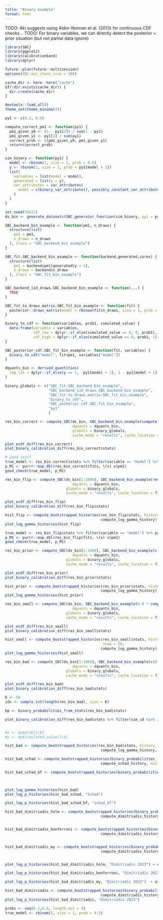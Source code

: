 ```yaml
---
title: "Binary example"
format: html
---
```


TODO: Aki suggests using Aldor-Noiman et al. (2013) for continuous CDF checks...
TODO: For binary variables, we can directly detect the posterior = prior situation (but not partial data ignore)

```r
library(SBC)
library(ggplot2)
library(calibrationband)
library(dplyr)

future::plan(future::multisession)
options(SBC.min_chunk_size = 100)

cache_dir <- here::here("cache")
if(!dir.exists(cache_dir)) {
  dir.create(cache_dir)
}

devtools::load_all()
theme_set(theme_minimal())
```

```r
py1 <- c(0.2, 0.9)

compute_correct_pm1 <- function(py1) {
  pm1_given_y0 <- (1 - py1[2]) / sum(1 - py1)
  pm1_given_y1 <- py1[2] / sum(py1)
  correct_prob <- c(pm1_given_y0, pm1_given_y1)
  return(correct_prob)  
}

sim_binary <- function(py1) {
  model <- rbinom(1, size = 1, prob = 0.5)
  y <- rbinom(1, size = 1, prob = py1[model + 1])
  list(
    variables = list(model = model),
    generated = list(y = y),
    var_attributes = var_attributes(
      model = c(binary_var_attribute(), possibly_constant_var_attribute())
    )
  )
}

set.seed(55621)
ds_bin <- generate_datasets(SBC_generator_function(sim_binary, py1 = py1), n_sims = 10000)
```


```r
SBC_backend_bin_example <- function(pm1, n_draws) {
  structure(list(
    pm1 = pm1,
    n_draws = n_draws
  ), class = "SBC_backend_bin_example")
}

SBC_fit.SBC_backend_bin_example <- function(backend,generated,cores) {
  structure(list(
    pm1 = backend$pm1[generated$y + 1],
    n_draws = backend$n_draws
  ), class = "SBC_fit_bin_example")
}

SBC_backend_iid_draws.SBC_backend_bin_example <- function(...) {
  TRUE
}

SBC_fit_to_draws_matrix.SBC_fit_bin_example <- function(fit) {
  posterior::draws_matrix(model = rbinom(fit$n_draws, size = 1, prob = fit$pm1))
}

binary_to_cdf <- function(variables, prob1, simulated_value) {
  data.frame(variable = variables,
             cdf_low = dplyr::if_else(simulated_value == 0, 0, prob1),
             cdf_high = dplyr::if_else(simulated_value == 0, prob1, 1))
}

SBC_posterior_cdf.SBC_fit_bin_example <- function(fit, variables) {
  binary_to_cdf("model", fit$pm1, variables["model"])
}

dquants_bin <- derived_quantities(
  log_lik = dplyr::if_else(y == 1,  py1[model + 1], 1 - py1[model + 1])
)

binary_globals <- c("SBC_fit.SBC_backend_bin_example", 
                    "SBC_backend_iid_draws.SBC_backend_bin_example",
                    "SBC_fit_to_draws_matrix.SBC_fit_bin_example",
                    "binary_to_cdf",
                    "SBC_posterior_cdf.SBC_fit_bin_example",
                    "py1"
                    )

res_bin_correct <- compute_SBC(ds_bin, SBC_backend_bin_example(compute_correct_pm1(py1), 100),
                               dquants = dquants_bin,
                               globals = binary_globals,
                               cache_mode = "results", cache_location = file.path(cache_dir, "binary_correct.rds"))
```

```r
plot_ecdf_diff(res_bin_correct)
plot_binary_calibration_diff(res_bin_correct$stats)
```

```r
# Good test?
true_model <- res_bin_correct$stats %>% filter(variable == "model") %>% pull(simulated_value)
p_M1 <- purrr::map_dbl(res_bin_correct$fits, \(x) x$pm1)
good_check(true_model, p_M1)
```


```r
res_bin_flip <- compute_SBC(ds_bin[1:1000], SBC_backend_bin_example(rev(compute_correct_pm1(py1)), 100),
                               dquants = dquants_bin,
                            globals = binary_globals,
                            cache_mode = "results", cache_location = file.path(cache_dir, "binary_flip.rds"))

plot_ecdf_diff(res_bin_flip)
plot_binary_calibration_diff(res_bin_flip$stats)
```


```r
hist_flip <- compute_bootstrapped_histories(res_bin_flip$stats, history_length = 50, n_histories = 100,
                                            compute_log_gamma_history)
plot_log_gamma_histories(hist_flip)
```


```r
true_model <- res_bin_flip$stats %>% filter(variable == "model") %>% pull(simulated_value)
p_M1 <- purrr::map_dbl(res_bin_flip$fits, \(x) x$pm1)
good_check(true_model, p_M1)
```


```r
res_bin_prior <- compute_SBC(ds_bin[1:1000], SBC_backend_bin_example(c(0.5,0.5), 100),
                               dquants = dquants_bin,
                            globals = binary_globals,
                            cache_mode = "results", cache_location = file.path(cache_dir, "binary_prior.rds"))

plot_ecdf_diff(res_bin_prior)
plot_binary_calibration_diff(res_bin_prior$stats)
```


```r
hist_prior <- compute_bootstrapped_histories(res_bin_prior$stats, history_length = 50, n_histories = 100,
                                            compute_log_gamma_history)
plot_log_gamma_histories(hist_prior)

```




```r
res_bin_small <- compute_SBC(ds_bin, SBC_backend_bin_example(0.9 * compute_correct_pm1(py1) + 0.1 * c(0.5,0.5), 100),
                               dquants = dquants_bin,
                            globals = binary_globals,
                            cache_mode = "results", cache_location = file.path(cache_dir, "binary_small.rds"))

plot_ecdf_diff(res_bin_small)
plot_binary_calibration_diff(res_bin_small$stats)
```

```r
hist_small <- compute_bootstrapped_histories(res_bin_small$stats, history_length = 5000, n_histories = 100,
                                             step = 50,
                                            compute_log_gamma_history)
plot_log_gamma_histories(hist_small)

```

```r
res_bin_bad <- compute_SBC(ds_bin[1:1000], SBC_backend_bin_example(c(0.3,0.5), 100),
                               dquants = dquants_bin,
                            globals = binary_globals,
                            cache_mode = "results", cache_location = file.path(cache_dir, "binary_bad.rds"))

plot_ecdf_diff(res_bin_bad)
plot_binary_calibration_diff(res_bin_bad$stats)
```

```r
K <- 50
idx <- sample.int(length(res_bin_bad), size = K)

bp <- binary_probabilities_from_stats(res_bin_bad$stats)

plot_binary_calibration_diff(res_bin_bad$stats %>% filter(sim_id %in% idx)) + ggtitle(calibration_p(bp$prob[idx], bp$simulated_value[idx]))


#x <- bp$prob[1:K]
#y <- bp$simulated_value[1:K]
```


```r
hist_bad <- compute_bootstrapped_histories(res_bin_bad$stats, history_length = 100, n_histories = 100,
                                            compute_log_gamma_history, min_sim_id = 5)

hist_bad_schad <- compute_bootstrapped_histories(binary_probabilities_from_stats(res_bin_bad$stats) , history_length = 100, n_histories = 100,
                                            compute_schad_history, min_sim_id = 5)

hist_bad_schad_bf <- compute_bootstrapped_histories(binary_probabilities_from_stats(res_bin_bad$stats) , history_length = 100, n_histories = 100,

                                                                                                compute_schad_bf_history, min_sim_id = 10)

plot_log_gamma_histories(hist_bad)
plot_log_p_histories(hist_bad_schad, "Schad")

plot_log_p_histories(hist_bad_schad_bf, "schad_bf")
```

```r
hist_bad_dimitriadis_holm <- compute_bootstrapped_histories(binary_probabilities_from_stats(res_bin_bad$stats) , history_length = 100, n_histories = 1000,
                                            compute_dimitriadis_history, min_sim_id = 10, adjust.method = "holm")


hist_bad_dimitriadis_bonferroni <- compute_bootstrapped_histories(binary_probabilities_from_stats(res_bin_bad$stats) , history_length = 100, n_histories = 1000,
                                            compute_dimitriadis_history, min_sim_id = 10, adjust.method = "bonferroni")


hist_bad_dimitriadis_my <- compute_bootstrapped_histories(binary_probabilities_from_stats(res_bin_bad$stats) , history_length = 100, n_histories = 1000,
                                            compute_dimitriadis_history, min_sim_id = 10, adjust.method = "my")


plot_log_p_histories(hist_bad_dimitriadis_holm, "Dimitriadis 2023") + expand_limits(y = log(c(1, 1e-14)))

plot_log_p_histories(hist_bad_dimitriadis_bonferroni, "Dimitriadis 2023")  + expand_limits(y = log(c(1, 1e-14)))

plot_log_p_histories(hist_bad_dimitriadis_my, "Dimitriadis 2023")  + expand_limits(y = log(c(1, 1e-14)))

```

```r
hist_bad_dimitriadis <- compute_bootstrapped_histories(binary_probabilities_from_stats(res_bin_bad$stats) , history_length = 100, n_histories = 100,
                                            compute_dimitriadis_history, min_sim_id = 10)
plot_log_p_histories(hist_bad_dimitriadis, "Dimitriadis 2023")

```


```r
probs <- seq(0.1,0.8, length.out = 5)
true_model <- rbinom(5, size = 1, prob = 0.5)
```

